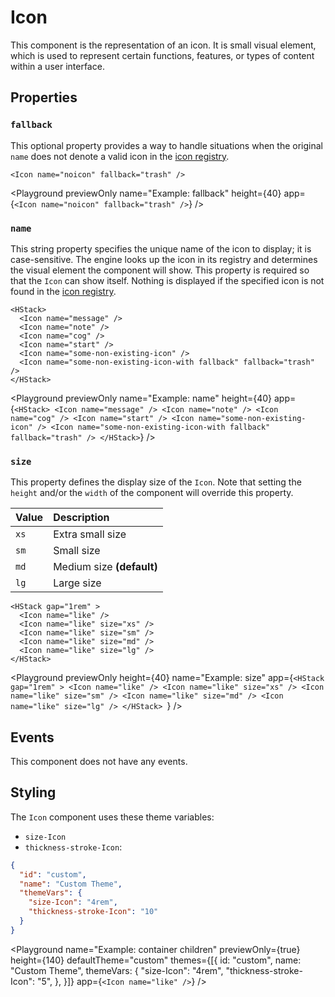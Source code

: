 # Icon

This component is the representation of an icon.
It is small visual element, which is used to represent certain functions, features, or types of content within a user interface.

## Properties

### `fallback`

This optional property provides a way to handle situations when the original `name` does not denote a valid icon in the [icon registry]().

```ueml copy /fallback="trash"/
<Icon name="noicon" fallback="trash" />
```

<Playground
  previewOnly
  name="Example: fallback"
  height={40}
  app={`<Icon name="noicon" fallback="trash" />`}
/>

### `name`

This string property specifies the unique name of the icon to display; it is case-sensitive. The engine looks up the icon in its registry and determines the visual element the component will show.
This property is required so that the `Icon` can show itself. Nothing is displayed if the specified icon is not found in the [icon registry]().

```ueml copy /name/
<HStack>
  <Icon name="message" />
  <Icon name="note" />
  <Icon name="cog" />
  <Icon name="start" />
  <Icon name="some-non-existing-icon" />
  <Icon name="some-non-existing-icon-with fallback" fallback="trash" />
</HStack>
```

<Playground
  previewOnly
  name="Example: name"
  height={40}
  app={`
    <HStack>
      <Icon name="message" />
      <Icon name="note" />
      <Icon name="cog" />
      <Icon name="start" />
      <Icon name="some-non-existing-icon" />
      <Icon name="some-non-existing-icon-with fallback" fallback="trash" />
    </HStack>
`}
/>

### `size`

This property defines the display size of the `Icon`.
Note that setting the `height` and/or the `width` of the component will override this property.

| Value | Description               |
| :---- | :------------------------ |
| `xs`  | Extra small size          |
| `sm`  | Small size                |
| `md`  | Medium size **(default)** |
| `lg`  | Large size                |

```ueml copy /size/
<HStack gap="1rem" >
  <Icon name="like" />
  <Icon name="like" size="xs" />
  <Icon name="like" size="sm" />
  <Icon name="like" size="md" />
  <Icon name="like" size="lg" />
</HStack>
```

<Playground
  previewOnly
  height={40}
  name="Example: size"
  app={`<HStack gap="1rem" >
  <Icon name="like" />
  <Icon name="like" size="xs" />
  <Icon name="like" size="sm" />
  <Icon name="like" size="md" />
  <Icon name="like" size="lg" />
</HStack>
  `}
/>

## Events

This component does not have any events.

## Styling

The `Icon` component uses these theme variables:

- `size-Icon`
- `thickness-stroke-Icon`:

```json
{
  "id": "custom",
  "name": "Custom Theme",
  "themeVars": {
    "size-Icon": "4rem",
    "thickness-stroke-Icon": "10"
  }
}
```

<Playground
    name="Example: container children"
    previewOnly={true}
    height={140}
    defaultTheme="custom"
    themes={[{
        id: "custom",
        name: "Custom Theme",
        themeVars: {
          "size-Icon": "4rem",
          "thickness-stroke-Icon": "5",
        },
    }]}
    app={`<Icon name="like" />`}
/>
